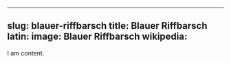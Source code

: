 
---
slug: blauer-riffbarsch
title: Blauer Riffbarsch
latin:
image: Blauer Riffbarsch
wikipedia: 
---

I am content.
